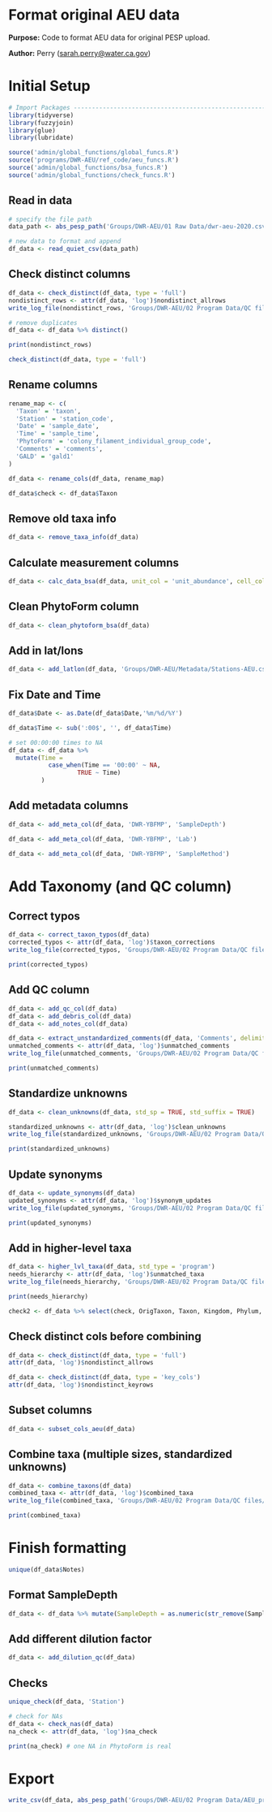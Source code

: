 # Format original AEU data

**Purpose:** Code to format AEU data for original PESP upload.

**Author:** Perry ([sarah.perry\@water.ca.gov](mailto:sarah.perry@water.ca.gov){.email})

# Initial Setup

```r
# Import Packages ---------------------------------------------------------
library(tidyverse)
library(fuzzyjoin)
library(glue)
library(lubridate)

source('admin/global_functions/global_funcs.R')
source('programs/DWR-AEU/ref_code/aeu_funcs.R')
source('admin/global_functions/bsa_funcs.R')
source('admin/global_functions/check_funcs.R')
```

## Read in data

```r
# specify the file path
data_path <- abs_pesp_path('Groups/DWR-AEU/01 Raw Data/dwr-aeu-2020.csv')

# new data to format and append
df_data <- read_quiet_csv(data_path)
```

## Check distinct columns

```r
df_data <- check_distinct(df_data, type = 'full')
nondistinct_rows <- attr(df_data, 'log')$nondistinct_allrows
write_log_file(nondistinct_rows, 'Groups/DWR-AEU/02 Program Data/QC files/tables/AEU_nondistinct_rows.csv')

# remove duplicates
df_data <- df_data %>% distinct()

print(nondistinct_rows)

check_distinct(df_data, type = 'full')
```

## Rename columns

```r
rename_map <- c(
  'Taxon' = 'taxon',
  'Station' = 'station_code',
  'Date' = 'sample_date',
  'Time' = 'sample_time',
  'PhytoForm' = 'colony_filament_individual_group_code',
  'Comments' = 'comments',
  'GALD' = 'gald1'
)

df_data <- rename_cols(df_data, rename_map)

df_data$check <- df_data$Taxon
```

## Remove old taxa info

```r
df_data <- remove_taxa_info(df_data)
```

## Calculate measurement columns

```r
df_data <- calc_data_bsa(df_data, unit_col = 'unit_abundance', cell_col = 'total_cells')
```

## Clean PhytoForm column

```r
df_data <- clean_phytoform_bsa(df_data)
```

## Add in lat/lons

```r
df_data <- add_latlon(df_data, 'Groups/DWR-AEU/Metadata/Stations-AEU.csv')
```

## Fix Date and Time

```r
df_data$Date <- as.Date(df_data$Date,'%m/%d/%Y')

df_data$Time <- sub(':00$', '', df_data$Time)

# set 00:00:00 times to NA
df_data <- df_data %>%
  mutate(Time =
           case_when(Time == '00:00' ~ NA,
                   TRUE ~ Time)
         )
```

## Add metadata columns

```r
df_data <- add_meta_col(df_data, 'DWR-YBFMP', 'SampleDepth')

df_data <- add_meta_col(df_data, 'DWR-YBFMP', 'Lab')

df_data <- add_meta_col(df_data, 'DWR-YBFMP', 'SampleMethod')
```

# Add Taxonomy (and QC column)

## Correct typos

```r
df_data <- correct_taxon_typos(df_data)
corrected_typos <- attr(df_data, 'log')$taxon_corrections
write_log_file(corrected_typos, 'Groups/DWR-AEU/02 Program Data/QC files/tables/AEU_corrected_typos.csv')

print(corrected_typos)
```

## Add QC column

```r
df_data <- add_qc_col(df_data)
df_data <- add_debris_col(df_data)
df_data <- add_notes_col(df_data)

df_data <- extract_unstandardized_comments(df_data, 'Comments', delimiter = '. ')
unmatched_comments <- attr(df_data, 'log')$unmatched_comments
write_log_file(unmatched_comments, 'Groups/DWR-AEU/02 Program Data/QC files/tables/AEU_leftover_comments.csv')

print(unmatched_comments)
```

## Standardize unknowns

```r
df_data <- clean_unknowns(df_data, std_sp = TRUE, std_suffix = TRUE)

standardized_unknowns <- attr(df_data, 'log')$clean_unknowns
write_log_file(standardized_unknowns, 'Groups/DWR-AEU/02 Program Data/QC files/tables/AEU_standardized_unknowns.csv')

print(standardized_unknowns)
```

## Update synonyms

```r
df_data <- update_synonyms(df_data)
updated_synonyms <- attr(df_data, 'log')$synonym_updates
write_log_file(updated_synonyms, 'Groups/DWR-AEU/02 Program Data/QC files/tables/AEU_updated_synonyms.csv')

print(updated_synonyms)
```

## Add in higher-level taxa

```r
df_data <- higher_lvl_taxa(df_data, std_type = 'program')
needs_hierarchy <- attr(df_data, 'log')$unmatched_taxa
write_log_file(needs_hierarchy, 'Groups/DWR-AEU/02 Program Data/QC files/tables/AEU_needs_hierarchy.csv')

print(needs_hierarchy)
```
```r
check2 <- df_data %>% select(check, OrigTaxon, Taxon, Kingdom, Phylum, AlgalGroup, Genus, Species)
```

## Check distinct cols before combining

```r
df_data <- check_distinct(df_data, type = 'full')
attr(df_data, 'log')$nondistinct_allrows

df_data <- check_distinct(df_data, type = 'key_cols')
attr(df_data, 'log')$nondistinct_keyrows
```

## Subset columns

```r
df_data <- subset_cols_aeu(df_data)
```

## Combine taxa (multiple sizes, standardized unknowns)

```r
df_data <- combine_taxons(df_data)
combined_taxa <- attr(df_data, 'log')$combined_taxa
write_log_file(combined_taxa, 'Groups/DWR-AEU/02 Program Data/QC files/tables/AEU_combined_taxa.csv')

print(combined_taxa)
```

# Finish formatting

```r
unique(df_data$Notes)
```

## Format SampleDepth

```r
df_data <- df_data %>% mutate(SampleDepth = as.numeric(str_remove(SampleDepth, ' meter')))
```

## Add different dilution factor

```r
df_data <- add_dilution_qc(df_data)
```

## Checks

```r
unique_check(df_data, 'Station')
```

```r
# check for NAs
df_data <- check_nas(df_data)
na_check <- attr(df_data, 'log')$na_check

print(na_check) # one NA in PhytoForm is real
```

# Export

```r
write_csv(df_data, abs_pesp_path('Groups/DWR-AEU/02 Program Data/AEU_program_draft.csv'))
```
